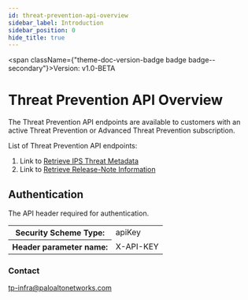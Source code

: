 ```yaml
---
id: threat-prevention-api-overview
sidebar_label: Introduction
sidebar_position: 0
hide_title: true
---
```



<span className={"theme-doc-version-badge badge badge--secondary"}>Version: v1.0-BETA</span>

# Threat Prevention API Overview



The Threat Prevention API endpoints are available to customers with an active Threat Prevention or Advanced Threat Prevention subscription.

List of Threat Prevention API endpoints:
1. Link to [Retrieve IPS Threat Metadata](threat-prevention-public-api-endpoints#operation/threats)
2. Link to [Retrieve Release-Note Information](threat-prevention-public-api-endpoints#operation/release_notes)


<div style={{"marginBottom":"2rem"}}><h2 id={"authentication"} style={{"marginBottom":"1rem"}}>Authentication</h2><Tabs><TabItem label={"API Key"} value={"X-API-KEY"}>

The API header required for authentication.

<div><table><tbody><tr><th>Security Scheme Type:</th><td>apiKey</td></tr><tr><th>Header parameter name:</th><td>X-API-KEY</td></tr></tbody></table></div></TabItem></Tabs></div><div style={{"display":"flex","flexDirection":"column","marginBottom":"var(--ifm-paragraph-margin-bottom)"}}><h3 style={{"marginBottom":"0.25rem"}}>Contact</h3><span><a href={"mailto:tp-infra@paloaltonetworks.com"}>tp-infra@paloaltonetworks.com</a></span></div>
      